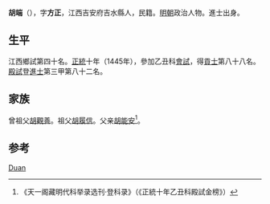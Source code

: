 '''胡端'''（{{bd|1398年||？}}），字'''方正'''，江西吉安府吉水縣人，民籍。[[明朝|明朝]]政治人物。進士出身。

== 生平 ==
江西鄉試第四十名。[[正统_(年号)|正統]]十年（1445年），參加乙丑科[[會試|會試]]，得[[貢士|貢士]]第八十八名。[[殿試|殿試]]登[[進士|進士]]第三甲第八十二名。

== 家族 ==
曾祖父[[胡觀善|胡觀善]]。祖父[[胡履信|胡履信]]。父亲[[胡能安|胡能安]]<ref>《天一阁藏明代科举录选刊·登科录》（《正統十年乙丑科殿試金榜》）</ref>。

== 参考 ==
{{reflist}}

{{正統十年乙丑科殿試金榜}}

{{Authority control}}
{{DEFAULTSORT:Hu胡}}
[[Category:胡姓|Duan]]

{{明朝人物小作品}}